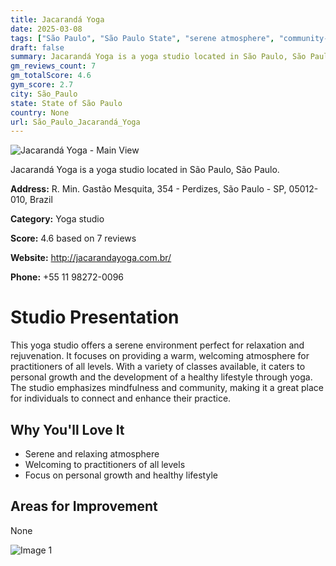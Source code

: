 ```yaml
---
title: Jacarandá Yoga
date: 2025-03-08
tags: ["São Paulo", "São Paulo State", "serene atmosphere", "community-focused", "São Paulo"]  
draft: false
summary: Jacarandá Yoga is a yoga studio located in São Paulo, São Paulo.
gm_reviews_count: 7
gm_totalScore: 4.6
gym_score: 2.7
city: São_Paulo
state: State of São Paulo
country: None
url: São_Paulo_Jacarandá_Yoga
---
```


<div className="aspect-[16/9] relative my-8">
  <img 
    src="https://streetviewpixels-pa.googleapis.com/v1/thumbnail?panoid=eMFK5CmCBnsr5Fii5jZydw&cb_client=maps_sv.tactile.gps&w=203&h=100&yaw=36.873775&pitch=0&thumbfov=100"
    alt="Jacarandá Yoga - Main View"
    className="object-cover absolute inset-0 w-full h-full rounded-lg"
  />
</div>

Jacarandá Yoga is a yoga studio located in São Paulo, São Paulo.

**Address:** R. Min. Gastão Mesquita, 354 - Perdizes, São Paulo - SP, 05012-010, Brazil

**Category:** Yoga studio

**Score:** 4.6 based on 7 reviews

**Website:** http://jacarandayoga.com.br/

**Phone:** +55 11 98272-0096

# Studio Presentation

This yoga studio offers a serene environment perfect for relaxation and rejuvenation. It focuses on providing a warm, welcoming atmosphere for practitioners of all levels. With a variety of classes available, it caters to personal growth and the development of a healthy lifestyle through yoga. The studio emphasizes mindfulness and community, making it a great place for individuals to connect and enhance their practice.


## Why You'll Love It

- Serene and relaxing atmosphere
- Welcoming to practitioners of all levels
- Focus on personal growth and healthy lifestyle

## Areas for Improvement

None

<div className="grid grid-cols-1 xl:grid-cols-2 gap-4 my-8">
<div className="aspect-[4/3] relative"><img src="https://lh5.googleusercontent.com/p/AF1QipOXtFUVw7FYhHqd-3yYd7CZ0so7doz5PXBoHN--=w1920-h1080-k-no" alt="Image 1" className="object-cover absolute inset-0 w-full h-full rounded-lg" /></div>
</div>